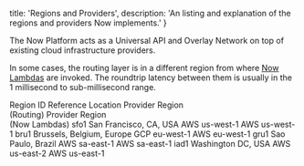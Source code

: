 
  title: 'Regions and Providers',
  description: 'An listing and explanation of the regions and providers Now implements.'
}

The Now Platform acts as a Universal API and Overlay Network on top of existing cloud infrastructure providers.

In some cases, the routing layer is in a different region from where [Now Lambdas](/docs/v2/deployments/concepts/lambdas) are invoked. The roundtrip latency between them is usually in the 1 millisecond to sub-millisecond range.

<Table>
  <Row header>
    <Column left>Region ID</Column>
    <Column>Reference Location</Column>
    <Column>Provider Region<br /> (Routing)</Column>
    <Column right>Provider Region<br /> (Now Lambdas)</Column>
  </Row>

  <Row>
    <Column left>sfo1</Column>
    <Column>San Francisco, CA, USA</Column>
    <Column>AWS us-west-1</Column>
    <Column right>AWS us-west-1</Column>
  </Row>

  <Row>
    <Column left>bru1</Column>
    <Column>Brussels, Belgium, Europe</Column>
    <Column>GCP eu-west-1</Column>
    <Column right>AWS eu-west-1</Column>
  </Row>

  <Row>
    <Column left>gru1</Column>
    <Column>Sao Paulo, Brazil</Column>
    <Column>AWS sa-east-1</Column>
    <Column right>AWS sa-east-1</Column>
  </Row>

  <Row>
    <Column left>iad1</Column>
    <Column>Washington DC, USA</Column>
    <Column>AWS us-east-2</Column>
    <Column right>AWS us-east-1</Column>
  </Row>
</Table>

